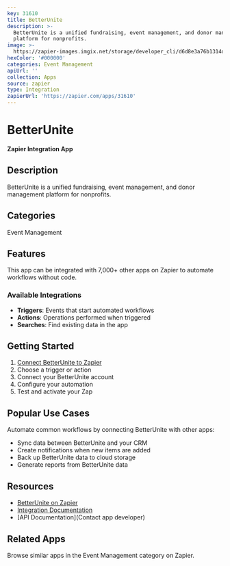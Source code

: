 ```yaml
---
key: 31610
title: BetterUnite
description: >-
  BetterUnite is a unified fundraising, event management, and donor management
  platform for nonprofits.
image: >-
  https://zapier-images.imgix.net/storage/developer_cli/d6d8e3a76b1314d93eb04de4138686de.png?auto=format%2Ccompress&ixlib=python-3.0.0&q=50
hexColor: '#000000'
categories: Event Management
apiUrl: ''
collection: Apps
source: zapier
type: Integration
zapierUrl: 'https://zapier.com/apps/31610'
---
```

# BetterUnite

**Zapier Integration App**

## Description

BetterUnite is a unified fundraising, event management, and donor management platform for nonprofits.

## Categories

Event Management

## Features

This app can be integrated with 7,000+ other apps on Zapier to automate workflows without code.

### Available Integrations

- **Triggers**: Events that start automated workflows
- **Actions**: Operations performed when triggered
- **Searches**: Find existing data in the app

## Getting Started

1. [Connect BetterUnite to Zapier](https://zapier.com/apps/31610)
2. Choose a trigger or action
3. Connect your BetterUnite account
4. Configure your automation
5. Test and activate your Zap

## Popular Use Cases

Automate common workflows by connecting BetterUnite with other apps:

- Sync data between BetterUnite and your CRM
- Create notifications when new items are added
- Back up BetterUnite data to cloud storage
- Generate reports from BetterUnite data

## Resources

- [BetterUnite on Zapier](https://zapier.com/apps/31610)
- [Integration Documentation](https://zapier.com/apps/31610/integrations)
- [API Documentation](Contact app developer)

## Related Apps

Browse similar apps in the Event Management category on Zapier.
